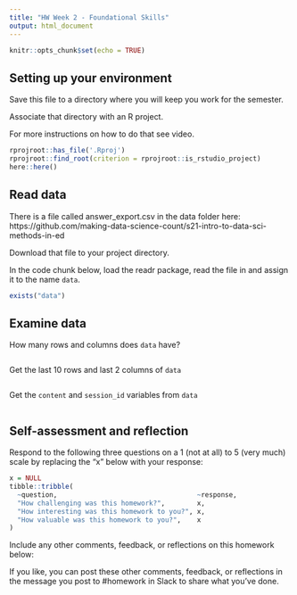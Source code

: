 ```yaml
---
title: "HW Week 2 - Foundational Skills"
output: html_document
---
```


```r
knitr::opts_chunk$set(echo = TRUE)
```

## Setting up your environment

Save this file to a directory where you will keep you work for the semester.

Associate that directory with an R project.

For more instructions on how to do that see video.

```r
rprojroot::has_file('.Rproj')
rprojroot::find_root(criterion = rprojroot::is_rstudio_project)
here::here()
```

## Read data

There is a file called answer_export.csv in the data folder here: https://github.com/making-data-science-count/s21-intro-to-data-sci-methods-in-ed

Download that file to your project directory.

In the code chunk below, load the readr package, read the file in and assign it to the name `data`.

```r



exists("data")
```


## Examine data

How many rows and columns does `data` have?

```r

```

Get the last 10 rows and last 2 columns of `data`

```r

```

Get the `content` and `session_id` variables from `data`

```r

```


## Self-assessment and reflection

Respond to the following three questions on a 1 (not at all) to 5 (very much) 
scale by replacing the "x" below with your response:

```r
x = NULL
tibble::tribble(
  ~question,                                   ~response,
  "How challenging was this homework?",        x,
  "How interesting was this homework to you?", x,
  "How valuable was this homework to you?",    x
)
```

Include any other comments, feedback, or reflections on this homework below:



If you like, you can post these other comments, feedback, or reflections in the 
message you post to #homework in Slack to share what you've done.